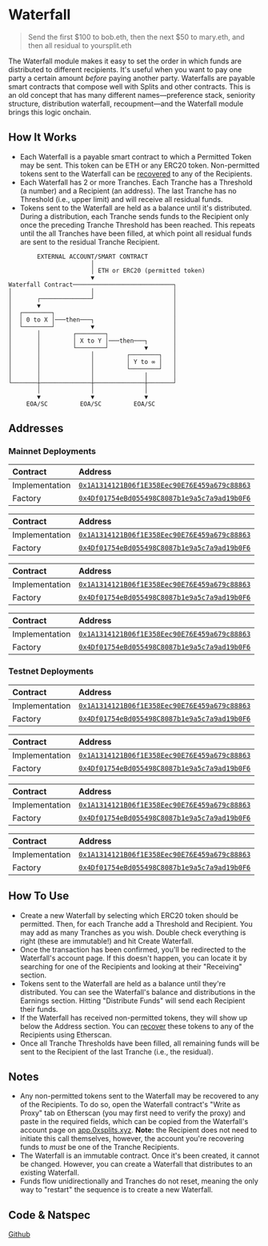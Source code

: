 
# Waterfall

> Send the first $100 to bob.eth, then the next $50 to mary.eth, and then all
> residual to yoursplit.eth

The Waterfall module makes it easy to set the order in which funds are
distributed to different recipients. It's useful when you want to pay one party
a certain amount _before_ paying another party. Waterfalls are payable smart
contracts that compose well with Splits and other contracts. This is an old
concept that has many different names—preference stack, seniority structure,
distribution waterfall, recoupment—and the Waterfall module brings this logic
onchain.

## How It Works

- Each Waterfall is a payable smart contract to which a Permitted Token may be
  sent. This token can be ETH or any ERC20 token. Non-permitted tokens sent to
  the Waterfall can be [recovered](#notes) to any of the Recipients.
- Each Waterfall has 2 or more Tranches. Each Tranche has a Threshold (a number)
  and a Recipient (an address). The last Tranche has no Threshold (i.e., upper
  limit) and will receive all residual funds.
- Tokens sent to the Waterfall are held as a balance until it's distributed.
  During a distribution, each Tranche sends funds to the Recipient only once the
  preceding Tranche Threshold has been reached. This repeats until the all
  Tranches have been filled, at which point all residual funds are sent to the
  residual Tranche Recipient.

```
        EXTERNAL ACCOUNT/SMART CONTRACT
                       │
                       │ ETH or ERC20 (permitted token)
                       ▼
Waterfall Contract────────────────────────────┐
│                      │                      │
│       ┌──────────────┘                      │
│       ▼                                     │
│  ┌────────┐                                 │
│  │ 0 to X │───then───┐                      │
│  └────────┘          ▼                      │
│       │         ┌────────┐                  │
│       │         │ X to Y │───then───┐       │
│       │         └────────┘          ▼       │
│       │              │         ┌────────┐   │
│       │              │         │ Y to ∞ │   │
│       │              │         └────────┘   │
│       │              │              │       │
└───────┼──────────────┼──────────────┼───────┘
        │              │              │
        ▼              ▼              ▼
     EOA/SC         EOA/SC         EOA/SC
```

## Addresses

### Mainnet Deployments

<Toggle title="Ethereum - 1">

| Contract       | Address                                                                                                                      |
| :------------- | :--------------------------------------------------------------------------------------------------------------------------- |
| Implementation | [`0x1A1314121B06f1E358Eec90E76E459a679c88863`](https://etherscan.io/address/0x1A1314121B06f1E358Eec90E76E459a679c88863#code) |
| Factory        | [`0x4Df01754eBd055498C8087b1e9a5c7a9ad19b0F6`](https://etherscan.io/address/0x4Df01754eBd055498C8087b1e9a5c7a9ad19b0F6#code) |

</Toggle>

<Toggle title="Optimism – 10">

| Contract    | Address                                                                                                                      |
| :---------- | :--------------------------------------------------------------------------------------------------------------------------- |
| Implementation | [`0x1A1314121B06f1E358Eec90E76E459a679c88863`](https://optimistic.etherscan.io/address/0x1A1314121B06f1E358Eec90E76E459a679c88863#code) |
| Factory        | [`0x4Df01754eBd055498C8087b1e9a5c7a9ad19b0F6`](https://optimistic.etherscan.io/address/0x4Df01754eBd055498C8087b1e9a5c7a9ad19b0F6#code) |

</Toggle>

<Toggle title="Polygon – 137">

| Contract    | Address                                                                                                                         |
| :---------- | :------------------------------------------------------------------------------------------------------------------------------ |
| Implementation   | [`0x1A1314121B06f1E358Eec90E76E459a679c88863`](https://polygonscan.com/address/0x1A1314121B06f1E358Eec90E76E459a679c88863#code)      |
| Factory | [`0x4Df01754eBd055498C8087b1e9a5c7a9ad19b0F6`](https://polygonscan.com/address/0x4Df01754eBd055498C8087b1e9a5c7a9ad19b0F6#code) |

</Toggle>

<Toggle title="Arbitrum – 42161">

| Contract    | Address                                                                                                                         |
| :---------- | :------------------------------------------------------------------------------------------------------------------------------ |
| Implementation   | [`0x1A1314121B06f1E358Eec90E76E459a679c88863`](https://arbiscan.io/address/0x1A1314121B06f1E358Eec90E76E459a679c88863#code)      |
| Factory | [`0x4Df01754eBd055498C8087b1e9a5c7a9ad19b0F6`](https://arbiscan.io/address/0x4Df01754eBd055498C8087b1e9a5c7a9ad19b0F6#code) |

</Toggle>

### Testnet Deployments

<Toggle title="Goerli - 5">

| Contract       | Address                                                                                                                             |
| :------------- | :---------------------------------------------------------------------------------------------------------------------------------- |
| Implementation | [`0x1A1314121B06f1E358Eec90E76E459a679c88863`](https://goerli.etherscan.io/address/0x1A1314121B06f1E358Eec90E76E459a679c88863#code) |
| Factory        | [`0x4Df01754eBd055498C8087b1e9a5c7a9ad19b0F6`](https://goerli.etherscan.io/address/0x4Df01754eBd055498C8087b1e9a5c7a9ad19b0F6#code) |

</Toggle>

<Toggle title="Optimism Goerli – 420">

| Contract    | Address                                                                                                                      |
| :---------- | :--------------------------------------------------------------------------------------------------------------------------- |
| Implementation | [`0x1A1314121B06f1E358Eec90E76E459a679c88863`](https://goerli-optimism.etherscan.io/address/0x1A1314121B06f1E358Eec90E76E459a679c88863#code) |
| Factory        | [`0x4Df01754eBd055498C8087b1e9a5c7a9ad19b0F6`](https://goerli-optimism.etherscan.io/address/0x4Df01754eBd055498C8087b1e9a5c7a9ad19b0F6#code) |

</Toggle>

<Toggle title="Polygon Mumbai – 80001">

| Contract    | Address                                                                                                                         |
| :---------- | :------------------------------------------------------------------------------------------------------------------------------ |
| Implementation   | [`0x1A1314121B06f1E358Eec90E76E459a679c88863`](https://mumbai.polygonscan.com/address/0x1A1314121B06f1E358Eec90E76E459a679c88863#code)      |
| Factory | [`0x4Df01754eBd055498C8087b1e9a5c7a9ad19b0F6`](https://mumbai.polygonscan.com/address/0x4Df01754eBd055498C8087b1e9a5c7a9ad19b0F6#code) |

</Toggle>

<Toggle title="Arbitrum Goerli – 421613">

| Contract    | Address                                                                                                                      |
| :---------- | :--------------------------------------------------------------------------------------------------------------------------- |
| Implementation   | [`0x1A1314121B06f1E358Eec90E76E459a679c88863`](https://goerli-rollup-explorer.arbitrum.io/address/0x1A1314121B06f1E358Eec90E76E459a679c88863/contracts#address-tabs)      |
| Factory | [`0x4Df01754eBd055498C8087b1e9a5c7a9ad19b0F6`](https://goerli-rollup-explorer.arbitrum.io/address/0x4Df01754eBd055498C8087b1e9a5c7a9ad19b0F6/contracts#address-tabs) |

</Toggle>

## How To Use

- Create a new Waterfall by selecting which ERC20 token should be permitted.
  Then, for each Tranche add a Threshold and Recipient. You may add as many
  Tranches as you wish. Double check everything is right (these are immutable!)
  and hit Create Waterfall.
- Once the transaction has been confirmed, you'll be redirected to the
  Waterfall's account page. If this doesn't happen, you can locate it by
  searching for one of the Recipients and looking at their "Receiving" section.
- Tokens sent to the Waterfall are held as a balance until they're distributed.
  You can see the Waterfall's balance and distributions in the Earnings section.
  Hitting "Distribute Funds" will send each Recipient their funds.
- If the Waterfall has received non-permitted tokens, they will show up below
  the Address section. You can [recover](#notes) these tokens to any of the
  Recipients using Etherscan.
- Once all Tranche Thresholds have been filled, all remaining funds will be sent
  to the Recipient of the last Tranche (i.e., the residual).

## Notes

- Any non-permitted tokens sent to the Waterfall may be recovered to any of the
  Recipients. To do so, open the Waterfall contract's "Write as Proxy" tab on
  Etherscan (you may first need to verify the proxy) and paste in the required
  fields, which can be copied from the Waterfall's account page on
  [app.0xsplits.xyz](https://app.0xsplits.xyz/). **Note:** the Recipient does
  not need to initiate this call themselves, however, the account you're
  recovering funds to _must_ be one of the Tranche Recipients.
- The Waterfall is an immutable contract. Once it's been created, it cannot be
  changed. However, you can create a Waterfall that distributes to an existing
  Waterfall.
- Funds flow unidirectionally and Tranches do not reset, meaning the only way to
  "restart" the sequence is to create a new Waterfall.

## Code & Natspec

[Github](https://github.com/0xSplits/splits-waterfall/)
